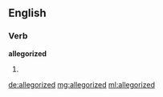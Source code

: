 ==English==

===Verb===
'''allegorized'''

# {{past of|[[allegorize]]}}

[[de:allegorized]]
[[mg:allegorized]]
[[ml:allegorized]]